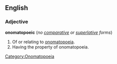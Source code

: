 ==English==

[[Category:Onomatopoeia]]

===Adjective===
'''onomatopoeic''' (''no [[comparative]] or [[superlative]] forms'')
# Of or relating to [[onomatopoeia]].
# Having the property of onomatopoeia.